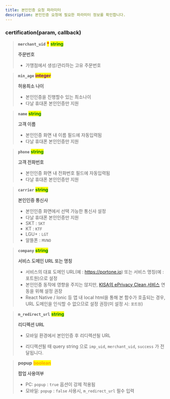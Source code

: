 ```yaml
---
title: 본인인증 요청 파라미터
description: 본인인증 요청에 필요한 파라미터 정보를 확인합니다.
---
```




### certification(param, callback) <a href="#certification" id="certification"></a>

> **`merchant_uid`** <mark style="color:red;">**\***</mark> <mark style="color:green;">**string**</mark>
>
> **주문번호**
>
> - 가맹점에서 생성/관리하는 고유 주문번호

> **`min_age`** <mark style="color:purple;">**integer**</mark>
>
> **허용최소 나이**
>
> - 본인인증을 진행할수 있는 최소나이
> - 다날 휴대폰 본인인증만 지원

> **`name`** <mark style="color:green;">**string**</mark>
>
> **고객 이름**
>
> - 본인인증 화면 내 이름 필드에 자동입력됨
> - 다날 휴대폰 본인인증만 지원

> **`phone`** <mark style="color:green;">**string**</mark>
>
> **고객 전화번호**
>
> - 본인인증 화면 내 전화번호 필드에 자동입력됨
> - 다날 휴대폰 본인인증만 지원

> **`carrier`** <mark style="color:green;">**string**</mark>
>
> **본인인증 통신사**
>
> - 본인인증 화면에서 선택 가능한 통신사 설정
> - 다날 휴대폰 본인인증만 지원
> - SKT : `SKT`
> - KT : `KTF`
> - LGU+ : `LGT`
> - 알뜰폰 : `MVNO`

> **`company`** <mark style="color:green;">**string**</mark>
>
> **서비스 도메인 URL 또는 명칭**
>
> - 서비스의 대표 도메인 URL(예 : https://portone.io) 또는 서비스 명칭(예 : 포트원)으로 설정
> - 본인인증 동작에 영향을 주지는 않지만, [KISA의 ePrivacy Clean 서비스](https://www.eprivacy.go.kr/) 연동을 위해 설정 권장
> - React Native / Ionic 등 앱 내 local html을 통해 본 함수가 호출되는 경우, URL 도메인을 인식할 수 없으므로 설정 권장(미 설정 시: `포트원`)

> **`m_redirect_url`** <mark style="color:green;">**string**</mark>
>
> **리디렉션 URL**
>
> - 모바일 환경에서 본인인증 후 리디렉션될 URL
>
> - 리디렉션될 때 query string 으로 `imp_uid`, `merchant_uid`, `success` 가 전달됩니다.

> **popup** <mark style="color:orange;">**boolean**</mark>
>
> **팝업 사용여부**
>
> - PC: `popup` : `true` 옵션이 강제 적용됨
> - 모바일: `popup` : `false` 사용시, `m_redirect_url` 필수 입력
